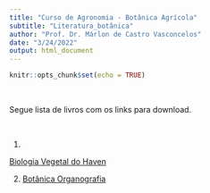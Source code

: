 ```yaml
---
title: "Curso de Agronomia - Botânica Agrícola"
subtitle: "Literatura_botânica"
author: "Prof. Dr. Márlon de Castro Vasconcelos"
date: "3/24/2022"
output: html_document
---
```


```r
knitr::opts_chunk$set(echo = TRUE)
```

<br>

Segue lista de livros com os links para download.

<br>

1.  

[Biologia Vegetal do Haven](http://library.lol/main/038F70F392FA530B84A2714E25342EF1)

2.  [Botânica Organografia](http://library.lol/main/2CDE154C78DEB094512E2F39D30248EC)
